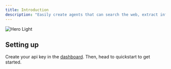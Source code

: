 ```yaml
---
title: Introduction
description: "Easily create agents that can search the web, extract information, and more."
---
```


<img className="block" src="/images/agent-toolkit-logo.png" alt="Hero Light" />

## Setting up

Create your api key in the [dashboard](https://dashboard.agenttoolkit.ai). Then, head to quickstart to get started.


